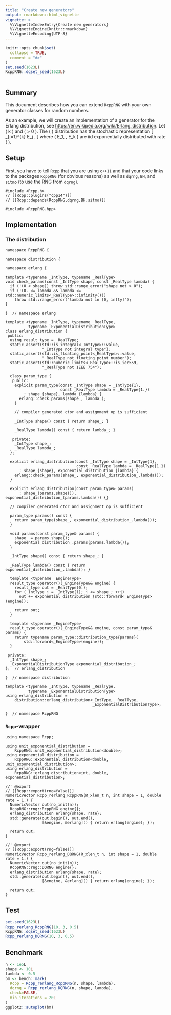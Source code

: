 ```yaml
---
title: "Create new generators"
output: rmarkdown::html_vignette
vignette: >
  %\VignetteIndexEntry{Create new generators}
  %\VignetteEngine{knitr::rmarkdown}
  %\VignetteEncoding{UTF-8}
---
```


```r
knitr::opts_chunk$set(
  collapse = TRUE,
  comment = "#>"
)
set.seed(1623L)
RcppRNG::dqset_seed(1623L)
```

```Rcpp
```

## Summary

This document describes how you can extend `RcppRNG` with your own generator classes for random
numbers.

As an example, we will create an implementation of a generator for the Erlang distribution, see [https://en.wikipedia.org/wiki/Erlang_distribution](https://en.wikipedia.org/wiki/Erlang_distribution).
Let \( k \in \mathbb{N} \) and \( \lambda > 0 \). The \( \mathrm{Erlang}{(k, \lambda)} \) distribution
has the stochastic representation
\[
  \sum_{j=1}^{k} E_j ,
\]
where \( E_1, \ldots, E_k \) are iid exponentially distributed with rate \( \lambda \).


## Setup

First, you have to tell `Rcpp` that you are using `c++11` and that your code links to the
packages `RcppRNG` (for obvious reasons) as well as `dqrng`, `BH`, and `sitmo` (to use the RNG from
`dqrng`).

```Rcpp
#include <Rcpp.h>
// [[Rcpp::plugins("cpp14")]]
// [[Rcpp::depends(RcppRNG,dqrng,BH,sitmo)]]

#include <RcppRNG.hpp>
```


## Implementation

### The distribution

```Rcpp
namespace RcppRNG {

namespace distribution {

namespace erlang {

template <typename _IntType, typename _RealType>
void check_params(const _IntType shape, const _RealType lambda) {
  if (!(0 < shape)) throw std::range_error("shape not > 0");
  if (!(0. <= lambda && lambda <= std::numeric_limits<_RealType>::infinity()))
    throw std::range_error("lambda not in [0, infty]");
}

}  // namespace erlang

template <typename _IntType, typename _RealType,
          typename _ExponentialDistributionType>
class erlang_distribution {
 public:
  using result_type = _RealType;
  static_assert(std::is_integral<_IntType>::value,
                "_IntType not integral type");
  static_assert(std::is_floating_point<_RealType>::value,
                "_RealType not floating point number");
  static_assert(std::numeric_limits<_RealType>::is_iec559,
                "_RealType not IEEE 754");

  class param_type {
   public:
    explicit param_type(const _IntType shape = _IntType{1},
                        const _RealType lambda = _RealType{1.})
        : shape_{shape}, lambda_{lambda} {
      erlang::check_params(shape_, lambda_);
    }

    // compiler generated ctor and assignment op is sufficient

    _IntType shape() const { return shape_; }

    _RealType lambda() const { return lambda_; }

   private:
    _IntType shape_;
    _RealType lambda_;
  };

  explicit erlang_distribution(const _IntType shape = _IntType{1},
                               const _RealType lambda = _RealType{1.})
      : shape_{shape}, exponential_distribution_{lambda} {
    erlang::check_params(shape_, exponential_distribution_.lambda());
  }

  explicit erlang_distribution(const param_type& params)
      : shape_(params.shape()), exponential_distribution_(params.lambda()) {}

  // compiler generated ctor and assignment op is sufficient

  param_type params() const {
    return param_type(shape_, exponential_distribution_.lambda());
  }

  void params(const param_type& params) {
    shape_ = params.shape();
    exponential_distribution_.params(params.lambda());
  }

  _IntType shape() const { return shape_; }

  _RealType lambda() const { return exponential_distribution_.lambda(); }

  template <typename _EngineType>
  result_type operator()(_EngineType&& engine) {
    result_type out = _RealType(0.);
    for (_IntType j = _IntType(1); j <= shape_; ++j)
      out += exponential_distribution_(std::forward<_EngineType>(engine));

    return out;
  }

  template <typename _EngineType>
  result_type operator()(_EngineType&& engine, const param_type& params) {
    return typename param_type::distribution_type{params}(
        std::forward<_EngineType>(engine));
  }

 private:
  _IntType shape_;
  _ExponentialDistributionType exponential_distribution_;
};  // erlang_distribution

}  // namespace distribution

template <typename _IntType, typename _RealType,
          typename _ExponentialDistributionType>
using erlang_distribution =
    distribution::erlang_distribution<_IntType, _RealType,
                                      _ExponentialDistributionType>;

}  // namespace RcppRNG
```


### `Rcpp`-wrapper

```Rcpp
using namespace Rcpp;

using unit_exponential_distribution =
    RcppRNG::unit_exponential_distribution<double>;
using exponential_distribution =
    RcppRNG::exponential_distribution<double, unit_exponential_distribution>;
using erlang_distribution =
    RcppRNG::erlang_distribution<int, double, exponential_distribution>;

//' @export
// [[Rcpp::export(rng=false)]]
NumericVector Rcpp_rerlang_RcppRNG(R_xlen_t n, int shape = 1, double rate = 1.) {
  NumericVector out(no_init(n));
  RcppRNG::rng::RcppRNG engine{};
  erlang_distribution erlang{shape, rate};
  std::generate(out.begin(), out.end(),
                [&engine, &erlang]() { return erlang(engine); });

  return out;
}

//' @export
// [[Rcpp::export(rng=false)]]
NumericVector Rcpp_rerlang_DQRNG(R_xlen_t n, int shape = 1, double rate = 1.) {
  NumericVector out(no_init(n));
  RcppRNG::rng::DQRNG engine{};
  erlang_distribution erlang{shape, rate};
  std::generate(out.begin(), out.end(),
                [&engine, &erlang]() { return erlang(engine); });

  return out;
}
```

## Test

```r
set.seed(1623L)
Rcpp_rerlang_RcppRNG(10, 3, 0.5)
RcppRNG::dqset_seed(1623L)
Rcpp_rerlang_DQRNG(10, 3, 0.5)
```


## Benchmark

```r
n <- 1e5L
shape <- 10L
lambda <- 0.5
bm <- bench::mark(
  Rcpp = Rcpp_rerlang_RcppRNG(n, shape, lambda),
  dqrng = Rcpp_rerlang_DQRNG(n, shape, lambda),
  check=FALSE,
  min_iterations = 20L
)
ggplot2::autoplot(bm)
```
